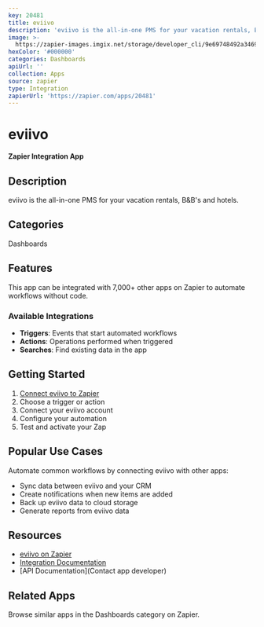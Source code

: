 ```yaml
---
key: 20481
title: eviivo
description: 'eviivo is the all-in-one PMS for your vacation rentals, B&B''s and hotels.'
image: >-
  https://zapier-images.imgix.net/storage/developer_cli/9e69748492a3469ccf8adf84a0aa785a.png?auto=format%2Ccompress&ixlib=python-3.0.0&q=50
hexColor: '#000000'
categories: Dashboards
apiUrl: ''
collection: Apps
source: zapier
type: Integration
zapierUrl: 'https://zapier.com/apps/20481'
---
```

# eviivo

**Zapier Integration App**

## Description

eviivo is the all-in-one PMS for your vacation rentals, B&B's and hotels.

## Categories

Dashboards

## Features

This app can be integrated with 7,000+ other apps on Zapier to automate workflows without code.

### Available Integrations

- **Triggers**: Events that start automated workflows
- **Actions**: Operations performed when triggered
- **Searches**: Find existing data in the app

## Getting Started

1. [Connect eviivo to Zapier](https://zapier.com/apps/20481)
2. Choose a trigger or action
3. Connect your eviivo account
4. Configure your automation
5. Test and activate your Zap

## Popular Use Cases

Automate common workflows by connecting eviivo with other apps:

- Sync data between eviivo and your CRM
- Create notifications when new items are added
- Back up eviivo data to cloud storage
- Generate reports from eviivo data

## Resources

- [eviivo on Zapier](https://zapier.com/apps/20481)
- [Integration Documentation](https://zapier.com/apps/20481/integrations)
- [API Documentation](Contact app developer)

## Related Apps

Browse similar apps in the Dashboards category on Zapier.
